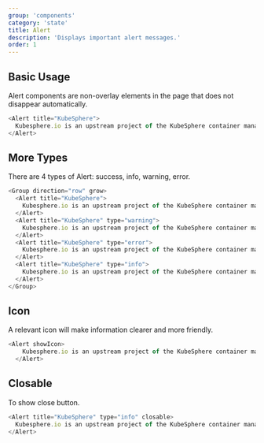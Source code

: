 ```yaml
---
group: 'components'
category: 'state'
title: Alert
description: 'Displays important alert messages.'
order: 1
---
```


## Basic Usage

Alert components are non-overlay elements in the page that does not disappear automatically.

```js live=true
<Alert title="KubeSphere">
  Kubesphere.io is an upstream project of the KubeSphere container management platform.
</Alert>
```

## More Types

There are 4 types of Alert: success, info, warning, error.

```js live=true
<Group direction="row" grow>
  <Alert title="KubeSphere">
    Kubesphere.io is an upstream project of the KubeSphere container management platform.
  </Alert>
  <Alert title="KubeSphere" type="warning">
    Kubesphere.io is an upstream project of the KubeSphere container management platform.
  </Alert>
  <Alert title="KubeSphere" type="error">
    Kubesphere.io is an upstream project of the KubeSphere container management platform.
  </Alert>
  <Alert title="KubeSphere" type="info">
    Kubesphere.io is an upstream project of the KubeSphere container management platform.
  </Alert>
</Group>
```

## Icon

A relevant icon will make information clearer and more friendly.

```js live=true
<Alert showIcon>
    Kubesphere.io is an upstream project of the KubeSphere container management platform.
  </Alert>
```

## Closable

To show close button.

```js live=true
<Alert title="KubeSphere" type="info" closable>
  Kubesphere.io is an upstream project of the KubeSphere container management platform.
</Alert>
```

